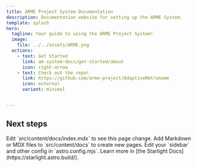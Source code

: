 ```yaml
---
title: ARME Project System Documentation
description: Documentation website for setting up the ARME System.
template: splash
hero:
  tagline: Your guide to using the ARME Project System!
  image:
    file: ../../assets/ARME.png
  actions:
    - text: Get Started
      link: am-system-docs/get-started/about
      icon: right-arrow
    - text: Check out the repo!
      link: https://github.com/arme-project/AdaptiveMetronome
      icon: external
      variant: minimal


---
```



## Next steps

<CardGrid stagger>
	<Card title="Update content" icon="pencil">
		Edit `src/content/docs/index.mdx` to see this page change.
	</Card>
	<Card title="Add new content" icon="add-document">
		Add Markdown or MDX files to `src/content/docs` to create new pages.
	</Card>
	<Card title="Configure your site" icon="setting">
		Edit your `sidebar` and other config in `astro.config.mjs`.
	</Card>
	<Card title="Read the docs" icon="open-book">
		Learn more in [the Starlight Docs](https://starlight.astro.build/).
	</Card>
</CardGrid>

